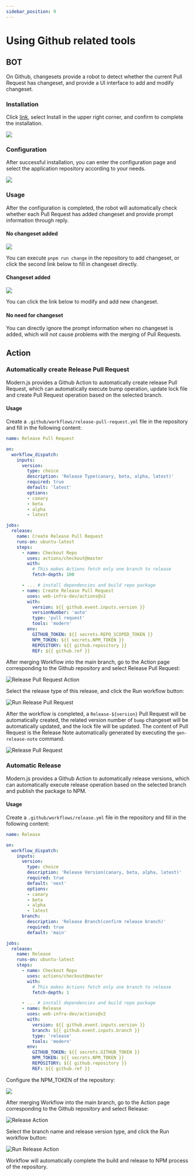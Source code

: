 ```yaml
---
sidebar_position: 9
---
```


# Using Github related tools

## BOT

On Github, changesets provide a robot to detect whether the current Pull Request has changeset, and provide a UI interface to add and modify changeset.

### Installation

Click [link](https://github.com/apps/changeset-bot), select Install in the upper right corner, and confirm to complete the installation.

![](https://lf3-static.bytednsdoc.com/obj/eden-cn/zq-uylkvT/ljhwZthlaukjlkulzlp/changeset-install-bot.png)

### Configuration

After successful installation, you can enter the configuration page and select the application repository according to your needs.

![](https://lf3-static.bytednsdoc.com/obj/eden-cn/zq-uylkvT/ljhwZthlaukjlkulzlp/changeset-config-bot.png)

### Usage

After the configuration is completed, the robot will automatically check whether each Pull Request has added changeset and provide prompt information through reply.

#### No changeset added

![](https://lf3-static.bytednsdoc.com/obj/eden-cn/zq-uylkvT/ljhwZthlaukjlkulzlp/changeset-bot-no-changeset.png)

You can execute `pnpm run change` in the repository to add changeset, or click the second link below to fill in changeset directly.

#### Changeset added

![](https://lf3-static.bytednsdoc.com/obj/eden-cn/zq-uylkvT/ljhwZthlaukjlkulzlp/changeset-bot-exist-changeset.png)

You can click the link below to modify and add new changeset.

#### No need for changeset

You can directly ignore the prompt information when no changeset is added, which will not cause problems with the merging of Pull Requests.

## Action

### Automatically create Release Pull Request

Modern.js provides a Github Action to automatically create release Pull Request, which can automatically execute bump operation, update lock file and create Pull Request operation based on the selected branch.

#### Usage

Create a `.github/workflows/release-pull-request.yml` file in the repository and fill in the following content:

```yaml
name: Release Pull Request

on:
  workflow_dispatch:
    inputs:
      version:
        type: choice
        description: 'Release Type(canary, beta, alpha, latest)'
        required: true
        default: 'latest'
        options:
        - canary
        - beta
        - alpha
        - latest

jobs:
  release:
    name: Create Release Pull Request
    runs-on: ubuntu-latest
    steps:
      - name: Checkout Repo
        uses: actions/checkout@master
        with:
          # This makes Actions fetch only one branch to release
          fetch-depth: 100

      - ... # install dependencies and build repo package
      - name: Create Release Pull Request
        uses: web-infra-dev/actions@v2
        with:
          version: ${{ github.event.inputs.version }}
          versionNumber: 'auto'
          type: 'pull request'
          tools: 'modern'
        env:
          GITHUB_TOKEN: ${{ secrets.REPO_SCOPED_TOKEN }}
          NPM_TOKEN: ${{ secrets.NPM_TOKEN }}
          REPOSITORY: ${{ github.repository }}
          REF: ${{ github.ref }}
```

After merging Workflow into the main branch, go to the Action page corresponding to the Github repository and select Release Pull Request:

![Release Pull Request Action](https://lf3-static.bytednsdoc.com/obj/eden-cn/zq-uylkvT/ljhwZthlaukjlkulzlp/action-pull-request.png)

Select the release type of this release, and click the Run workflow button:

![Run Release Pull Request](https://lf3-static.bytednsdoc.com/obj/eden-cn/zq-uylkvT/ljhwZthlaukjlkulzlp/action-pull-request.jpeg)

After the workflow is completed, a `Release-${version}` Pull Request will be automatically created, the related version number of `bump` changeset will be automatically updated, and the lock file will be updated. The content of Pull Request is the Release Note automatically generated by executing the `gen-release-note` command.

![Release Pull Request](https://lf3-static.bytednsdoc.com/obj/eden-cn/zq-uylkvT/ljhwZthlaukjlkulzlp/release-pull-request.jpeg)

### Automatic Release

Modern.js provides a Github Action to automatically release versions, which can automatically execute release operation based on the selected branch and publish the package to NPM.

#### Usage

Create a `.github/workflows/release.yml` file in the repository and fill in the following content:

```yaml
name: Release

on:
  workflow_dispatch:
    inputs:
      version:
        type: choice
        description: 'Release Version(canary, beta, alpha, latest)'
        required: true
        default: 'next'
        options:
        - canary
        - beta
        - alpha
        - latest
      branch:
        description: 'Release Branch(confirm release branch)'
        required: true
        default: 'main'

jobs:
  release:
    name: Release
    runs-on: ubuntu-latest
    steps:
      - name: Checkout Repo
        uses: actions/checkout@master
        with:
          # This makes Actions fetch only one branch to release
          fetch-depth: 1

      - ... # install dependencies and build repo package
      - name: Release
        uses: web-infra-dev/actions@v2
        with:
          version: ${{ github.event.inputs.version }}
          branch: ${{ github.event.inputs.branch }}
          type: 'release'
          tools: 'modern'
        env:
          GITHUB_TOKEN: ${{ secrets.GITHUB_TOKEN }}
          NPM_TOKEN: ${{ secrets.NPM_TOKEN }}
          REPOSITORY: ${{ github.repository }}
          REF: ${{ github.ref }}
```

Configure the NPM_TOKEN of the repository:

![](https://lf3-static.bytednsdoc.com/obj/eden-cn/zq-uylkvT/ljhwZthlaukjlkulzlp/github-set-npm-token.png)

After merging Workflow into the main branch, go to the Action page corresponding to the Github repository and select Release:

![Release Action](https://lf3-static.bytednsdoc.com/obj/eden-cn/zq-uylkvT/ljhwZthlaukjlkulzlp/release-action.png)

Select the branch name and release version type, and click the Run workflow button:

![Run Release Action](https://lf3-static.bytednsdoc.com/obj/eden-cn/zq-uylkvT/ljhwZthlaukjlkulzlp/run-release-workflow.png)

Workflow will automatically complete the build and release to NPM process of the repository.
